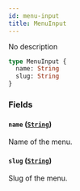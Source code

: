 ```yaml
---
id: menu-input
title: MenuInput
---
```


No description

```graphql
type MenuInput {
  name: String
  slug: String
}
```

### Fields

#### `name` ([`String`](/api-reference/scalars/string.mdx))

Name of the menu.

#### `slug` ([`String`](/api-reference/scalars/string.mdx))

Slug of the menu.
